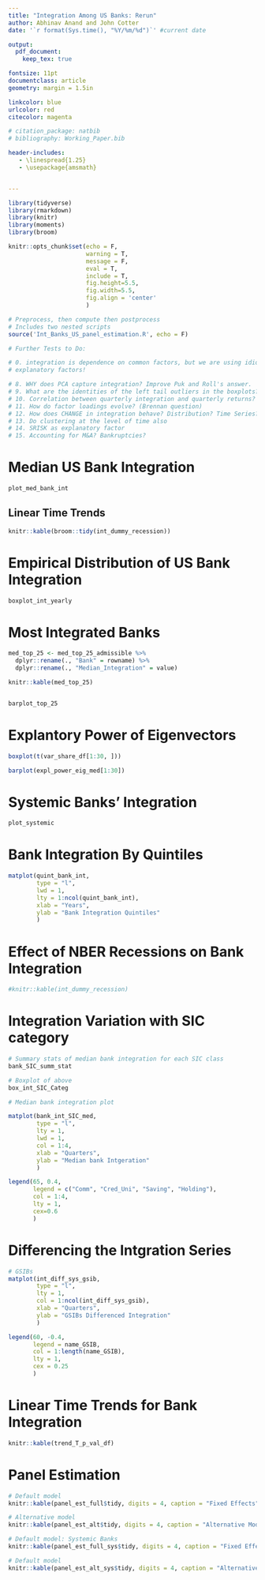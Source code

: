 ```yaml
---
title: "Integration Among US Banks: Rerun"
author: Abhinav Anand and John Cotter
date: '`r format(Sys.time(), "%Y/%m/%d")`' #current date

output:
  pdf_document:
    keep_tex: true

fontsize: 11pt
documentclass: article
geometry: margin = 1.5in

linkcolor: blue
urlcolor: red
citecolor: magenta

# citation_package: natbib
# bibliography: Working_Paper.bib

header-includes:
   - \linespread{1.25}
   - \usepackage{amsmath}


---
```



```r

library(tidyverse)
library(rmarkdown)
library(knitr)
library(moments) 
library(broom)

knitr::opts_chunk$set(echo = F, 
                      warning = T, 
                      message = F, 
                      eval = T, 
                      include = T,
                      fig.height=5.5, 
                      fig.width=5.5,
                      fig.align = 'center'
                      )

# Preprocess, then compute then postprocess
# Includes two nested scripts 
source('Int_Banks_US_panel_estimation.R', echo = F)

# Further Tests to Do:

# 0. integration is dependence on common factors, but we are using idiosyncratic
# explanatory factors!

# 8. WHY does PCA capture integration? Improve Puk and Roll's answer.
# 9. What are the identities of the left tail outliers in the boxplots?
# 10. Correlation between quarterly integration and quarterly returns?
# 11. How do factor loadings evolve? (Brennan question)
# 12. How does CHANGE in integration behave? Distribution? Time Series? Crises?
# 13. Do clustering at the level of time also
# 14. SRISK as explanatory factor
# 15. Accounting for M&A? Bankruptcies? 


```


# Median US Bank Integration 

```r

plot_med_bank_int

```

## Linear Time Trends

```r

knitr::kable(broom::tidy(int_dummy_recession))

```

# Empirical Distribution of US Bank Integration

```r

boxplot_int_yearly

```



# Most Integrated Banks

```r

med_top_25 <- med_top_25_admissible %>%
  dplyr::rename(., "Bank" = rowname) %>%
  dplyr::rename(., "Median_Integration" = value)

knitr::kable(med_top_25)


barplot_top_25

```

# Explantory Power of Eigenvectors

```r

boxplot(t(var_share_df[1:30, ]))

barplot(expl_power_eig_med[1:30])

```



# Systemic Banks' Integration

```r

plot_systemic

```

# Bank Integration By Quintiles

```r

matplot(quint_bank_int, 
        type = "l", 
        lwd = 1,
        lty = 1:ncol(quint_bank_int), 
        xlab = "Years", 
        ylab = "Bank Integration Quintiles"
        )


```

# Effect of NBER Recessions on Bank Integration

```r

#knitr::kable(int_dummy_recession)

```

# Integration Variation with SIC category

```r

# Summary stats of median bank integration for each SIC class
bank_SIC_summ_stat

# Boxplot of above
box_int_SIC_Categ

# Median bank integration plot

matplot(bank_int_SIC_med, 
        type = "l", 
        lty = 1, 
        lwd = 1, 
        col = 1:4, 
        xlab = "Quarters", 
        ylab = "Median bank Intgeration"
        )

legend(65, 0.4, 
       legend = c("Comm", "Cred_Uni", "Saving", "Holding"), 
       col = 1:4, 
       lty = 1, 
       cex=0.6
       )


```

# Differencing the Intgration Series

```r

# GSIBs 
matplot(int_diff_sys_gsib, 
        type = "l", 
        lty = 1, 
        col = 1:ncol(int_diff_sys_gsib),
        xlab = "Quarters",
        ylab = "GSIBs Differenced Integration"
        )

legend(60, -0.4, 
       legend = name_GSIB, 
       col = 1:length(name_GSIB), 
       lty = 1, 
       cex = 0.25
       )


```

# Linear Time Trends for Bank Integration 

```r

knitr::kable(trend_T_p_val_df)


```


# Panel Estimation

```r

# Default model
knitr::kable(panel_est_full$tidy, digits = 4, caption = "Fixed Effects")

# Alternative model
knitr::kable(panel_est_alt$tidy, digits = 4, caption = "Alternative Model: Fixed Effects")

# Default model: Systemic Banks
knitr::kable(panel_est_full_sys$tidy, digits = 4, caption = "Fixed Effects: Systemic Banks")

# Default model
knitr::kable(panel_est_alt_sys$tidy, digits = 4, caption = "Alternative Model:Fixed Effects: Systemic Banks")

```

<!-- # Mortgage Backed Securities Dataset -->

<!-- ```{r MBS} -->

<!-- ggplot(panel_US_MBS, aes(year_qtr, MBS, color = Banks)) + -->
<!--   geom_point() + -->
<!--   ylab("Mortgage Backed Securities Held for Sale") + -->
<!--   xlab("Years") + -->
<!--   coord_flip() + -->
<!--   theme_bw() -->

<!-- ``` -->
